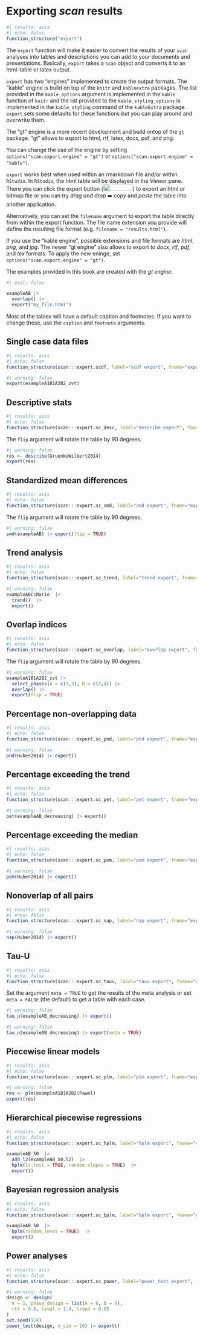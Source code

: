 # Exporting *scan* results {#sec-export}

```r
#| results: asis
#| echo: false
function_structure("export")
```

The `export` function will make it easier to convert the results of your `scan` analyses into tables and descriptions you can add to your documents and presentations. Basically, `export` takes a `scan` object and converts it to an html-table or latex output.

::: callout-note
`export` has two "engines" implemented to create the output formats. The "kable" engine is build on top of the `knitr` and `kableextra` packages. The list provided in the `kable_options` argument is implemented in the `kable` function of `knitr` and the list provided to the `kable_styling_options` is implemented in the `kable_styling` command of the `kableExtra` package. `export` sets some defaults for these functions but you can play around and overwrite them.

The "gt" engine is a more recent development and build ontop of the `gt` package. "gt" allows to export to html, rtf, latex, docx, pdf, and png.

You can change the use of the engine by setting `options("scan.export.engine" = "gt")` or `options("scan.export.engine" = "kable")`.
:::

`export` works best when used within an rmarkdown file and/or within `RStudio`. In `RStudio`, the html table will be displayed in the *Viewer* pane. There you can click the export button (![](images/Screenshot%202023-08-02%20at%2013.31.05.png){width="78" height="18"}) to export an html or bitmap file or you can try *drag and drop* ➡️ *copy* and *paste* the table into another application.

Alternatively, you can set the `filename` argument to export the table directly from within the export function. The file name extension you provide will define the resulting file format (e.g. `filename = "results.html"`).

If you use the "kable engine", possible extensions and file formats are *html*, *png*, and *jpg*. The newer "gt engine" also allows to export to *docx*, *rtf*, *pdf*, and *tex* formats. To apply the new eninge, set `options("scan.export.engine" = "gt")`.

The examples provided in this book are created with the *gt engine*.

```r
#| eval: false

exampleAB |> 
  overlap() |> 
  export("my_file.html")
```

Most of the tables will have a default caption and footnotes. If you want to change these, use the `caption` and `footnote` arguments.

## Single case data files

```r
#| results: asis
#| echo: false
function_structure(scan:::export.scdf, label="scdf export", fname="export")
```

```r
#| warning: false
export(exampleA1B1A2B2_zvt)
```

## Descriptive stats

```r
#| results: asis
#| echo: false
function_structure(scan:::export.sc_desc, label="describe export", fname="export")
```

The `flip` argument will rotate the table by 90 degrees.

```r
#| warning: false
res <- describe(GruenkeWilbert2014)
export(res)
```

## Standardized mean differences

```r
#| results: asis
#| echo: false
function_structure(scan:::export.sc_smd, label="smd export", fname="export")
```

The `flip` argument will rotate the table by 90 degrees.

```r
#| warning: false
smd(exampleAB) |> export(flip = TRUE)
```

## Trend analysis

```r
#| results: asis
#| echo: false
function_structure(scan:::export.sc_trend, label="trend export", fname="export")
```

```r
#| warning: false
exampleABC$Marie  |> 
  trend()  |> 
  export()
```

## Overlap indices

```r
#| results: asis
#| echo: false
function_structure(scan:::export.sc_overlap, label="overlap export", fname="export")
```

The `flip` argument will rotate the table by 90 degrees.

```r
#| warning: false
exampleA1B1A2B2_zvt |> 
  select_phases(A = c(1,3), B = c(2,4)) |> 
  overlap() |> 
  export(flip = TRUE)
```

## Percentage non-overlapping data

```r
#| results: asis
#| echo: false
function_structure(scan:::export.sc_pnd, label="pnd export", fname="export")
```

```r
#| warning: false
pnd(Huber2014) |> export()
```

## Percentage exceeding the trend

```r
#| results: asis
#| echo: false
function_structure(scan:::export.sc_pet, label="pet export", fname="export")
```

```r
#| warning: false
pet(exampleAB_decreasing) |> export()
```

## Percentage exceeding the median

```r
#| results: asis
#| echo: false
function_structure(scan:::export.sc_pem, label="pem export", fname="export")
```

```r
#| warning: false
pem(Huber2014) |> export()
```

## Nonoverlap of all pairs

```r
#| results: asis
#| echo: false
function_structure(scan:::export.sc_nap, label="nap export", fname="export")
```

```r
#| warning: false
nap(Huber2014) |> export()
```

## Tau-U

```r
#| results: asis
#| echo: false
function_structure(scan:::export.sc_tauu, label="tauu export", fname="export")
```

Set the argument `meta = TRUE` to get the results of the meta analysis or set `meta = FALSE` (the default) to get a table with each case.

```r
#| warning: false
tau_u(exampleAB_decreasing) |> export()
```

```r
#| warning: false
tau_u(exampleAB_decreasing) |> export(meta = TRUE)
```

## Piecewise linear models

```r
#| results: asis
#| echo: false
function_structure(scan:::export.sc_plm, label="plm export", fname="export")
```

```r
#| warning: false
res <- plm(exampleA1B1A2B2$Pawel)
export(res)
```

## Hierarchical piecewise regressions

```r
#| results: asis
#| echo: false
function_structure(scan:::export.sc_hplm, label="hplm export", fname="export")
```

```r
exampleAB_50  |> 
  add_l2(exampleAB_50.l2)  |> 
  hplm(lr.test = TRUE, random.slopes = TRUE)  |> 
  export()
```

## Bayesian regression analysis

```r
#| results: asis
#| echo: false
function_structure(scan:::export.sc_bplm, label="bplm export", fname="export")
```

```r
exampleAB_50  |> 
  bplm(random_level = TRUE)  |> 
  export()
```

## Power analyses {#sec-power}

```r
#| results: asis
#| echo: false
function_structure(scan:::export.sc_power, label="power_test export", fname="export")
```

```r
#| warning: false
design <- design(
  n = 1, phase_design = list(A = 6, B = 9),
  rtt = 0.8, level = 1.4, trend = 0.05
)
set.seed(124)
power_test(design, n_sim = 10) |> export()
```
